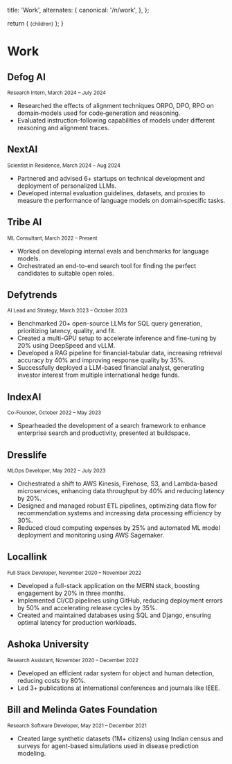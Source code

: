 
  title: 'Work',
  alternates: {
    canonical: '/n/work',
  },
};

  return (
    <small className="flex text-sm text-gray-500 -mt-3 mb-3">{children}</small>
  );
}

# Work

<AnimatedName />

## Defog AI

<Small>Research Intern, March 2024 – July 2024</Small>

- Researched the effects of alignment techniques ORPO, DPO, RPO on domain‑models used for code‑generation and reasoning.
- Evaluated instruction-following capabilities of models under different reasoning and alignment traces.

## NextAI 

<Small>Scientist in Residence, March 2024 – Aug 2024</Small>

- Partnered and advised 6+ startups on technical development and deployment of personalized LLMs.
- Developed internal evaluation guidelines, datasets, and proxies to measure the performance of language models on domain‑specific tasks.

## Tribe AI

<Small>ML Consultant, March 2022 – Present</Small>

- Worked on developing internal evals and benchmarks for language models.
- Orchestrated an end-to-end search tool for finding the perfect candidates to suitable open roles.
## Defytrends

<Small>AI Lead and Strategy, March 2023 – October 2023</Small>

- Benchmarked 20+ open-source LLMs for SQL query generation, prioritizing latency, quality, and fit.
- Created a multi-GPU setup to accelerate inference and fine-tuning by 20% using DeepSpeed and vLLM.
- Developed a RAG pipeline for financial-tabular data, increasing retrieval accuracy by 40% and improving response quality by 35%.
- Successfully deployed a LLM-based financial analyst, generating investor interest from multiple international hedge funds.

## IndexAI

<Small>Co-Founder, October 2022 – May 2023</Small>

- Spearheaded the development of a search framework to enhance enterprise search and productivity, presented at buildspace.

## Dresslife

<Small>MLOps Developer, May 2022 – July 2023</Small>

- Orchestrated a shift to AWS Kinesis, Firehose, S3, and Lambda-based microservices, enhancing data throughput by 40% and reducing latency by 20%.
- Designed and managed robust ETL pipelines, optimizing data flow for recommendation systems and increasing data processing efficiency by 30%.
- Reduced cloud computing expenses by 25% and automated ML model deployment and monitoring using AWS Sagemaker.

## Locallink

<Small>Full Stack Developer, November 2020 – November 2022</Small>

- Developed a full-stack application on the MERN stack, boosting engagement by 20% in three months.
- Implemented CI/CD pipelines using GitHub, reducing deployment errors by 50% and accelerating release cycles by 35%.
- Created and maintained databases using SQL and Django, ensuring optimal latency for production workloads.

## Ashoka University

<Small>Research Assistant, November 2020 – December 2022</Small>

- Developed an efficient radar system for object and human detection, reducing costs by 80%.
- Led 3+ publications at international conferences and journals like IEEE.

## Bill and Melinda Gates Foundation

<Small>Research Software Developer, May 2021 – December 2021</Small>

- Created large synthetic datasets (1M+ citizens) using Indian census and surveys for agent-based simulations used in disease prediction modeling.
